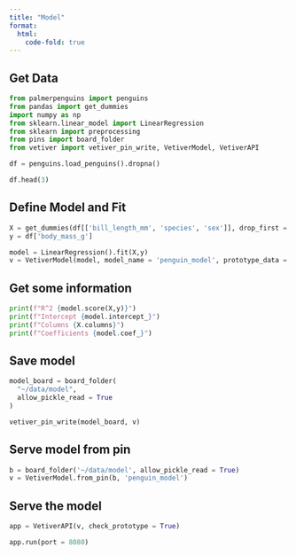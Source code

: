 ```yaml
---
title: "Model"
format:
  html:
    code-fold: true
---
```


## Get Data

```python
from palmerpenguins import penguins
from pandas import get_dummies
import numpy as np
from sklearn.linear_model import LinearRegression
from sklearn import preprocessing
from pins import board_folder
from vetiver import vetiver_pin_write, VetiverModel, VetiverAPI
```

```python
df = penguins.load_penguins().dropna()

df.head(3)
```


## Define Model and Fit

```python
X = get_dummies(df[['bill_length_mm', 'species', 'sex']], drop_first = True)
y = df['body_mass_g']

model = LinearRegression().fit(X,y)
v = VetiverModel(model, model_name = 'penguin_model', prototype_data = X)
```

## Get some information

```python
print(f"R^2 {model.score(X,y)}")
print(f"Intercept {model.intercept_}")
print(f"Columns {X.columns}")
print(f"Coefficients {model.coef_}")
```

## Save model

```python

model_board = board_folder(
  "~/data/model",
  allow_pickle_read = True
)

vetiver_pin_write(model_board, v)

```



## Serve model from pin

```python

b = board_folder('~/data/model', allow_pickle_read = True)
v = VetiverModel.from_pin(b, 'penguin_model')

```

## Serve the model

```python

app = VetiverAPI(v, check_prototype = True)

app.run(port = 8080)

```



